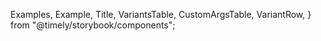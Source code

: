 
  Examples,
  Example,
  Title,
  VariantsTable,
  CustomArgsTable,
  VariantRow,
} from "@timely/storybook/components";


<Meta title="UI/Table/TableNew" component={Table} />

<Title title="Table New" suffix="Brief" subtitle="Version 1.0 — Last Update: 21 Aug 2023" />

## Definition

The `Table` component (from TableNew.tsx) is a HTML table that utilizes Tailwind classes to enhance its styles.

## Structure

The `Table` component should be used with other table sub-components (exported in the same file) that follow the same pattern.
These components render common elements that are styled with Tailwind. These components include:

- `TableBody` -> (`tbody`)
- `TableHeader` -> (`thead`)
- `TableRow` -> (`tr`)
- `TableHead` -> (`th`)
- `TableCell` -> (`td`)
- `TableFooter` -> (`tfoot`)
- `TableCaption` -> (`caption`)

<CustomArgsTable of={Table} />

<Title offset title="Table New" suffix="Variants" />

<Canvas>
  <Story name="Table New">
    {(props) => (
      <VariantsTable titles={["Default"]} columnMinWidth={150}>
        <VariantRow>
          <TableNewExampleComponent />
        </VariantRow>
      </VariantsTable>
    )}
  </Story>
</Canvas>
